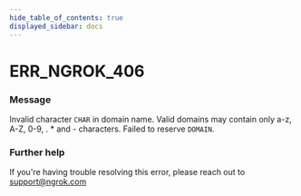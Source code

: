 ```yaml
---
hide_table_of_contents: true
displayed_sidebar: docs
---
```



# ERR_NGROK_406

### Message

Invalid character `CHAR` in domain name. Valid domains may contain only a-z, A-Z, 0-9, . \* and - characters. Failed to reserve `DOMAIN`.

<ErrorDetails error="err_ngrok_406" />

### Further help

If you're having trouble resolving this error, please reach out to [support@ngrok.com](mailto:support@ngrok.com?subject=Help%20with%20ERR_NGROK_406)
